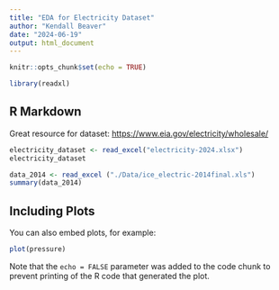 ```yaml
---
title: "EDA for Electricity Dataset"
author: "Kendall Beaver"
date: "2024-06-19"
output: html_document
---
```


```r
knitr::opts_chunk$set(echo = TRUE)

library(readxl)
```

## R Markdown

Great resource for dataset: <https://www.eia.gov/electricity/wholesale/>

```r
electricity_dataset <- read_excel("electricity-2024.xlsx")
electricity_dataset
```

```r
data_2014 <- read_excel ("./Data/ice_electric-2014final.xls")
summary(data_2014)
```

## Including Plots

You can also embed plots, for example:

```r
plot(pressure)
```

Note that the `echo = FALSE` parameter was added to the code chunk to prevent printing of the R code that generated the plot.

